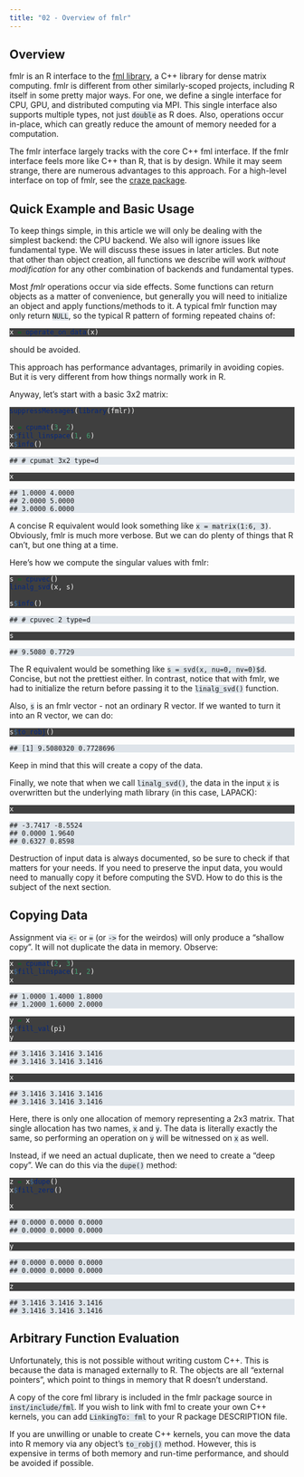 ```yaml
---
title: "02 - Overview of fmlr"
---
```


<style type="text/css">
pre.r {color: white; background-color: #3f3f3f;}

code, pre {background-color: #dee4ea;} /* output bg */
code a {color: #0071db;}
pre a {color: #5daffc;}

.fl      {color: #9090f9;}  /* literal */
.fu      {color: #FF9800;}  /* function */
.ch,.st  {color: #4dc100;}  /* string */
.kw      {color: #FFC107;}  /* keyword */
.co      {color: #9E9E9E;}  /* comment */

.message { color: #EEEEEE;   font-weight: bolder;}
.error   { color: #f44336;  font-weight: bolder;}
.warning { color: #9C27B0; font-weight: bolder;}
</style>

## Overview

fmlr is an R interface to the [fml
library](https://github.com/fml-fam/fml), a C++ library for dense matrix
computing. fmlr is different from other similarly-scoped projects,
including R itself in some pretty major ways. For one, we define a
single interface for CPU, GPU, and distributed computing via MPI. This
single interface also supports multiple types, not just `double` as R
does. Also, operations occur in-place, which can greatly reduce the
amount of memory needed for a computation.

The fmlr interface largely tracks with the core C++ fml interface. If
the fmlr interface feels more like C++ than R, that is by design. While
it may seem strange, there are numerous advantages to this approach. For
a high-level interface on top of fmlr, see the [craze
package](https://github.com/fml-fam/craze).

## Quick Example and Basic Usage

To keep things simple, in this article we will only be dealing with the
simplest backend: the CPU backend. We also will ignore issues like
fundamental type. We will discuss these issues in later articles. But
note that other than object creation, all functions we describe will
work *without modification* for any other combination of backends and
fundamental types.

Most *fmlr* operations occur via side effects. Some functions can return
objects as a matter of convenience, but generally you will need to
initialize an object and apply functions/methods to it. A typical fmlr
function may only return `NULL`, so the typical R pattern of forming
repeated chains of:

``` r
x = operate_on_data(x)
```

should be avoided.

This approach has performance advantages, primarily in avoiding copies.
But it is very different from how things normally work in R.

Anyway, let’s start with a basic 3x2 matrix:

``` r
suppressMessages(library(fmlr))

x = cpumat(3, 2)
x$fill_linspace(1, 6)
x$info()
```

    ## # cpumat 3x2 type=d

``` r
x
```

    ## 1.0000 4.0000 
    ## 2.0000 5.0000 
    ## 3.0000 6.0000

A concise R equivalent would look something like `x = matrix(1:6, 3)`.
Obviously, fmlr is much more verbose. But we can do plenty of things
that R can’t, but one thing at a time.

Here’s how we compute the singular values with fmlr:

``` r
s = cpuvec()
linalg_svd(x, s)

s$info()
```

    ## # cpuvec 2 type=d

``` r
s
```

    ## 9.5080 0.7729

The R equivalent would be something like `s = svd(x, nu=0, nv=0)$d`.
Concise, but not the prettiest either. In contrast, notice that with
fmlr, we had to initialize the return before passing it to the
`linalg_svd()` function.

Also, `s` is an fmlr vector - not an ordinary R vector. If we wanted to
turn it into an R vector, we can do:

``` r
s$to_robj()
```

    ## [1] 9.5080320 0.7728696

Keep in mind that this will create a copy of the data.

Finally, we note that when we call `linalg_svd()`, the data in the input
`x` is overwritten but the underlying math library (in this case,
LAPACK):

``` r
x
```

    ## -3.7417 -8.5524 
    ## 0.0000 1.9640 
    ## 0.6327 0.8598

Destruction of input data is always documented, so be sure to check if
that matters for your needs. If you need to preserve the input data, you
would need to manually copy it before computing the SVD. How to do this
is the subject of the next section.

## Copying Data

Assignment via `<-` or `=` (or `->` for the weirdos) will only produce a
“shallow copy”. It will not duplicate the data in memory. Observe:

``` r
x = cpumat(2, 3)
x$fill_linspace(1, 2)
x
```

    ## 1.0000 1.4000 1.8000 
    ## 1.2000 1.6000 2.0000

``` r
y = x
y$fill_val(pi)
y
```

    ## 3.1416 3.1416 3.1416 
    ## 3.1416 3.1416 3.1416

``` r
x
```

    ## 3.1416 3.1416 3.1416 
    ## 3.1416 3.1416 3.1416

Here, there is only one allocation of memory representing a 2x3 matrix.
That single allocation has two names, `x` and `y`. The data is literally
exactly the same, so performing an operation on `y` will be witnessed on
`x` as well.

Instead, if we need an actual duplicate, then we need to create a “deep
copy”. We can do this via the `dupe()` method:

``` r
z = x$dupe()
x$fill_zero()

x
```

    ## 0.0000 0.0000 0.0000 
    ## 0.0000 0.0000 0.0000

``` r
y
```

    ## 0.0000 0.0000 0.0000 
    ## 0.0000 0.0000 0.0000

``` r
z
```

    ## 3.1416 3.1416 3.1416 
    ## 3.1416 3.1416 3.1416

## Arbitrary Function Evaluation

Unfortunately, this is not possible without writing custom C++. This is
because the data is managed externally to R. The objects are all
“external pointers”, which point to things in memory that R doesn’t
understand.

A copy of the core fml library is included in the fmlr package source in
`inst/include/fml`. If you wish to link with fml to create your own C++
kernels, you can add `LinkingTo: fml` to your R package DESCRIPTION
file.

If you are unwilling or unable to create C++ kernels, you can move the
data into R memory via any object’s `to_robj()` method. However, this is
expensive in terms of both memory and run-time performance, and should
be avoided if possible.
